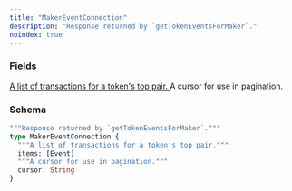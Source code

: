 ```yaml
---
title: "MakerEventConnection"
description: "Response returned by `getTokenEventsForMaker`."
noindex: true
---
```


### Fields

<a href="/api-reference/types/event">
  <ResponseField name="items" type="[Event]">
    A list of transactions for a token's top pair.
  </ResponseField>
</a>

<ResponseField name="cursor" type="String">
  A cursor for use in pagination.
</ResponseField>

### Schema


```graphql 
"""Response returned by `getTokenEventsForMaker`."""
type MakerEventConnection {
  """A list of transactions for a token's top pair."""
  items: [Event]
  """A cursor for use in pagination."""
  cursor: String
}
```
